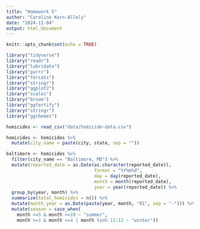 ```yaml
---
title: "Homework 5"
author: "Caroline Kern-Allely"
date: "2024-11-04"
output: html_document
---
```


```r
knitr::opts_chunk$set(echo = TRUE)
```

```r
library("tidyverse")
library("readr")
library("lubridate")
library("purrr")
library("forcats")
library("stringr")
library("ggplot2")
library("scales")
library("broom")
library("ggfortify")
library("stringr")
library("ggthemes")
```

```r
homicides <- read_csv("data/homicide-data.csv")

homicides <- homicides %>%
  mutate(city_name = paste(city, state, sep = ""))
```
```r
baltimore <- homicides %>%
  filter(city_name == "Baltimore, MD") %>%
  mutate(reported_date = as.Date(as.character(reported_date)), 
                                 format = "%Y%m%d",
                                 day = day(reported_date),
                                 month = month(reported_date),
                                 year = year(reported_date)) %>%
  group_by(year, month) %>%
  summarize(total_homicides = n()) %>%
  mutate(month_year = as.Date(paste(year, month, "01", sep = "-"))) %>%
  mutate(season = case_when(
    month >=5 & month <=10 ~ "summer",
    month >=1 & month <=4 | month %in% 11:12 ~ "winter"))
```
